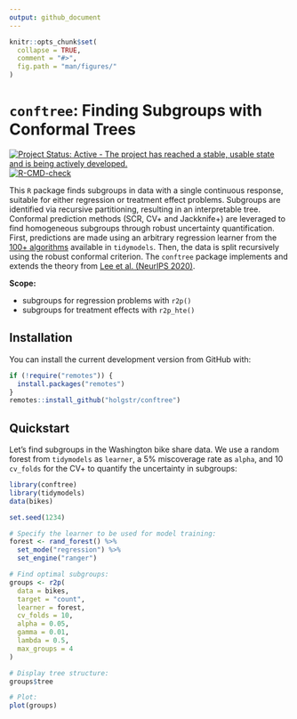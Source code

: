 ```yaml
---
output: github_document
---
```


<!-- README.md is generated from README.Rmd. Please edit that file -->

```r
knitr::opts_chunk$set(
  collapse = TRUE,
  comment = "#>",
  fig.path = "man/figures/"
)
```

# **`conftree`**: Finding Subgroups with Conformal Trees

<!-- badges: start -->
[![Project Status: Active - The project has reached a stable, usable state and is being actively developed.](https://www.repostatus.org/badges/latest/active.svg)](https://www.repostatus.org/#active)
[![R-CMD-check](https://github.com/holgstr/conftree/actions/workflows/R-CMD-check.yaml/badge.svg)](https://github.com/holgstr/conftree/actions/workflows/R-CMD-check.yaml)
<!-- badges: end -->

This `R` package finds subgroups in data with a single continuous response, suitable for either regression or treatment effect problems. Subgroups are identified via recursive partitioning, resulting in an interpretable tree. Conformal prediction methods (SCR, CV+ and Jackknife+) are leveraged to find homogeneous subgroups through robust uncertainty quantification. First, predictions are made using an arbitrary regression learner from the [100+ algorithms][1] available in `tidymodels`. Then, the data is split recursively using the robust conformal criterion. The `conftree` package implements and extends the theory from [Lee et al. (NeurIPS 2020)][2].

**Scope:**

- subgroups for regression problems with `r2p()`
- subgroups for treatment effects with `r2p_hte()`

## Installation

You can install the current development version from GitHub with:

```r
if (!require("remotes")) {
  install.packages("remotes")
}
remotes::install_github("holgstr/conftree")
```

## Quickstart

Let's find subgroups in the Washington bike share data. We use a random forest from `tidymodels` as `learner`, a 5% miscoverage rate as `alpha`, and 10 `cv_folds` for the CV+ to quantify the uncertainty in subgroups:

```r
library(conftree)
library(tidymodels)
data(bikes)

set.seed(1234)

# Specify the learner to be used for model training:
forest <- rand_forest() %>%
  set_mode("regression") %>%
  set_engine("ranger")

# Find optimal subgroups:
groups <- r2p(
  data = bikes,
  target = "count",
  learner = forest,
  cv_folds = 10,
  alpha = 0.05,
  gamma = 0.01,
  lambda = 0.5,
  max_groups = 4
)

# Display tree structure:
groups$tree

# Plot:
plot(groups)
```

[1]: https://www.tidymodels.org/find/parsnip/

[2]: https://proceedings.neurips.cc/paper/2020/hash/1819020b02e926785cf3be594d957696-Abstract.html
